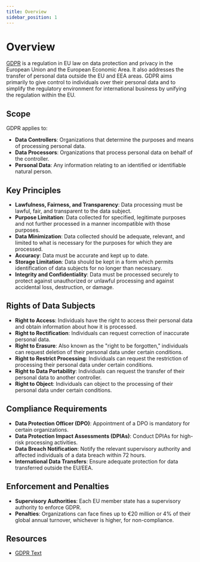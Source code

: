 ```yaml
---
title: Overview
sidebar_position: 1
---
```


# Overview

[GDPR](https://gdpr.eu/what-is-gdpr/) is a regulation in EU law on data protection and privacy in the European Union and the European Economic Area. It also addresses the transfer of personal data outside the EU and EEA areas. GDPR aims primarily to give control to individuals over their personal data and to simplify the regulatory environment for international business by unifying the regulation within the EU.

## Scope

GDPR applies to:

- **Data Controllers**: Organizations that determine the purposes and means of processing personal data.
- **Data Processors**: Organizations that process personal data on behalf of the controller.
- **Personal Data**: Any information relating to an identified or identifiable natural person.

## Key Principles

- **Lawfulness, Fairness, and Transparency**: Data processing must be lawful, fair, and transparent to the data subject.
- **Purpose Limitation**: Data collected for specified, legitimate purposes and not further processed in a manner incompatible with those purposes.
- **Data Minimization**: Data collected should be adequate, relevant, and limited to what is necessary for the purposes for which they are processed.
- **Accuracy**: Data must be accurate and kept up to date.
- **Storage Limitation**: Data should be kept in a form which permits identification of data subjects for no longer than necessary.
- **Integrity and Confidentiality**: Data must be processed securely to protect against unauthorized or unlawful processing and against accidental loss, destruction, or damage.

## Rights of Data Subjects

- **Right to Access**: Individuals have the right to access their personal data and obtain information about how it is processed.
- **Right to Rectification**: Individuals can request correction of inaccurate personal data.
- **Right to Erasure**: Also known as the "right to be forgotten," individuals can request deletion of their personal data under certain conditions.
- **Right to Restrict Processing**: Individuals can request the restriction of processing their personal data under certain conditions.
- **Right to Data Portability**: Individuals can request the transfer of their personal data to another controller.
- **Right to Object**: Individuals can object to the processing of their personal data under certain conditions.

## Compliance Requirements

- **Data Protection Officer (DPO)**: Appointment of a DPO is mandatory for certain organizations.
- **Data Protection Impact Assessments (DPIAs)**: Conduct DPIAs for high-risk processing activities.
- **Data Breach Notification**: Notify the relevant supervisory authority and affected individuals of a data breach within 72 hours.
- **International Data Transfers**: Ensure adequate protection for data transferred outside the EU/EEA.

## Enforcement and Penalties
- **Supervisory Authorities**: Each EU member state has a supervisory authority to enforce GDPR.
- **Penalties**: Organizations can face fines up to €20 million or 4% of their global annual turnover, whichever is higher, for non-compliance.

## Resources

- [GDPR Text](https://gdpr-info.eu/)


